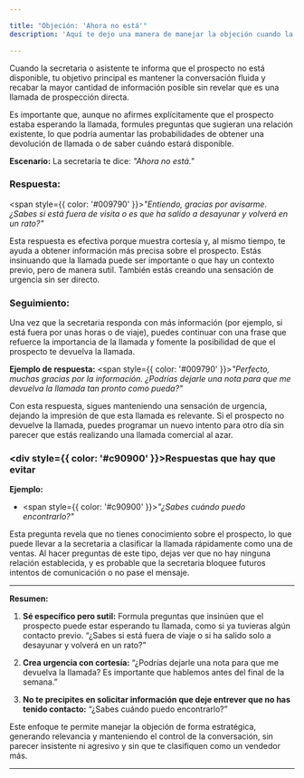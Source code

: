 ```yaml
---

title: "Objeción: 'Ahora no está'"
description: 'Aquí te dejo una manera de manejar la objeción cuando la secretaria te dice que la persona que buscas no está en la oficina.'

---
```


Cuando la secretaria o asistente te informa que el prospecto no está disponible, tu objetivo principal es mantener la conversación fluida y recabar la mayor cantidad de información posible sin revelar que es una llamada de prospección directa.

Es importante que, aunque no afirmes explícitamente que el prospecto estaba esperando la llamada, formules preguntas que sugieran una relación existente, lo que podría aumentar las probabilidades de obtener una devolución de llamada o de saber cuándo estará disponible.

**Escenario:**
La secretaria te dice: *"Ahora no está."*

### Respuesta:
<span style={{ color: '#009790' }}>_"Entiendo, gracias por avisarme. ¿Sabes si está fuera de visita o es que ha salido a desayunar y volverá en un rato?"_</span>

Esta respuesta es efectiva porque muestra cortesía y, al mismo tiempo, te ayuda a obtener información más precisa sobre el prospecto. Estás insinuando que la llamada puede ser importante o que hay un contexto previo, pero de manera sutil.
También estás creando una sensación de urgencia sin ser directo.

### **Seguimiento:**
Una vez que la secretaria responda con más información (por ejemplo, si está fuera por unas horas o de viaje), puedes continuar con una frase que refuerce la importancia de la llamada y fomente la posibilidad de que el prospecto te devuelva la llamada.

**Ejemplo de respuesta:**
<span style={{ color: '#009790' }}>_"Perfecto, muchas gracias por la información. ¿Podrías dejarle una nota para que me devuelva la llamada tan pronto como pueda?"_</span>

Con esta respuesta, sigues manteniendo una sensación de urgencia, dejando la impresión de que esta llamada es relevante. Si el prospecto no devuelve la llamada, puedes programar un nuevo intento para otro día sin parecer que estás realizando una llamada comercial al azar.

### <div style={{ color: '#c90900' }}>Respuestas que hay que evitar</div>

**Ejemplo:**
- <span style={{ color: '#c90900' }}>_"¿Sabes cuándo puedo encontrarlo?"_</span>

Esta pregunta revela que no tienes conocimiento sobre el prospecto, lo que puede llevar a la secretaria a clasificar la llamada rápidamente como una de ventas. Al hacer preguntas de este tipo, dejas ver que no hay ninguna relación establecida, y es probable que la secretaria bloquee futuros intentos de comunicación o no pase el mensaje.

---

**Resumen:**

1. **Sé específico pero sutil:** Formula preguntas que insinúen que el prospecto puede estar esperando tu llamada, como si ya tuvieras algún contacto previo. “¿Sabes si está fuera de viaje o si ha salido solo a desayunar y volverá en un rato?”

2. **Crea urgencia con cortesía:** “¿Podrías dejarle una nota para que me devuelva la llamada? Es importante que hablemos antes del final de la semana.”

3. **No te precipites en solicitar información que deje entrever que no has tenido contacto:** “¿Sabes cuándo puedo encontrarlo?”

Este enfoque te permite manejar la objeción de forma estratégica, generando relevancia y manteniendo el control de la conversación, sin parecer insistente ni agresivo y sin que te clasifiquen como un vendedor más.

---